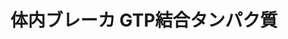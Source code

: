 ﻿---
title: "体内ブレーカ GTP結合タンパク質"
category: "生命理工学院"
vol: "35"
interviewee: "上代・伊東 "
url: ""
tags: []
pdf: "35-7.pdf"
career: ""
preface: "ＧＴＰ結合タンパク質は体内のブレーカの働きをしている。その仕組みやＧＴＰの働きについて紹介している。"
---
